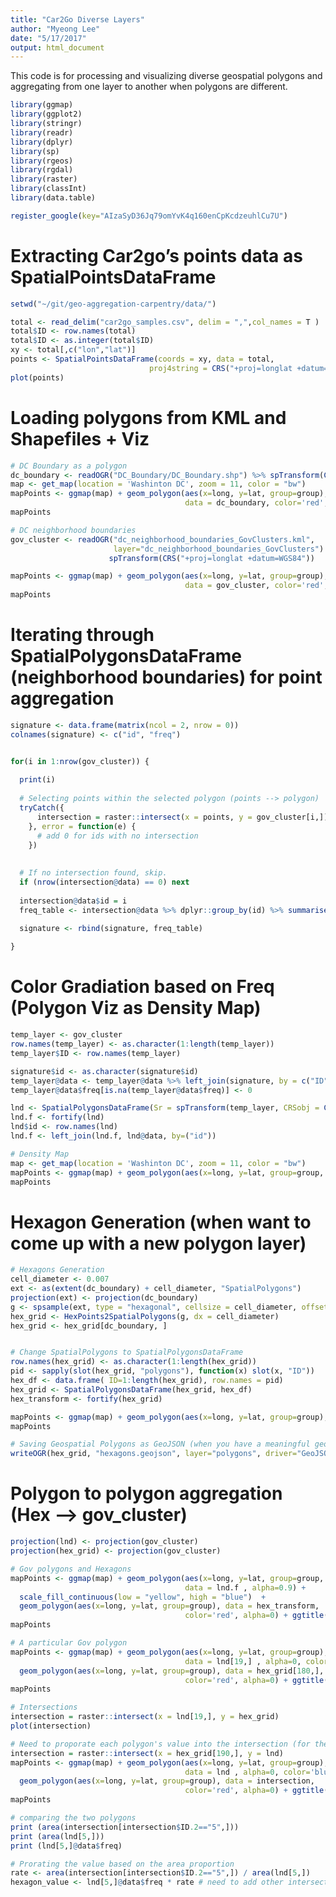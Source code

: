 ```yaml
---
title: "Car2Go Diverse Layers"
author: "Myeong Lee"
date: "5/17/2017"
output: html_document
---
```

This code is for processing and visualizing diverse geospatial polygons and aggregating from one layer to another when polygons are different. 

```r
library(ggmap)
library(ggplot2)
library(stringr)
library(readr)
library(dplyr)
library(sp)
library(rgeos)
library(rgdal)
library(raster)
library(classInt)
library(data.table)

register_google(key="AIzaSyD36Jq79omYvK4q160enCpKcdzeuhlCu7U")
```


# Extracting Car2go's points data as SpatialPointsDataFrame
```r
setwd("~/git/geo-aggregation-carpentry/data/")

total <- read_delim("car2go_samples.csv", delim = ",",col_names = T )
total$ID <- row.names(total)
total$ID <- as.integer(total$ID)
xy <- total[,c("lon","lat")]
points <- SpatialPointsDataFrame(coords = xy, data = total,
                               proj4string = CRS("+proj=longlat +datum=WGS84 +ellps=WGS84 +towgs84=0,0,0"))
plot(points)
```

# Loading polygons from KML and Shapefiles + Viz
```r

# DC Boundary as a polygon
dc_boundary <- readOGR("DC_Boundary/DC_Boundary.shp") %>% spTransform(CRS("+proj=longlat +datum=WGS84"))
map <- get_map(location = 'Washinton DC', zoom = 11, color = "bw")
mapPoints <- ggmap(map) + geom_polygon(aes(x=long, y=lat, group=group), 
                                       data = dc_boundary, color='red', alpha=0) + ggtitle("DC Boundary")
mapPoints

# DC neighborhood boundaries 
gov_cluster <- readOGR("dc_neighborhood_boundaries_GovClusters.kml", 
                       layer="dc_neighborhood_boundaries_GovClusters") %>% 
                      spTransform(CRS("+proj=longlat +datum=WGS84"))

mapPoints <- ggmap(map) + geom_polygon(aes(x=long, y=lat, group=group), 
                                       data = gov_cluster, color='red', alpha=0.5) + ggtitle("Gov Clusters")
mapPoints

```


# Iterating through SpatialPolygonsDataFrame (neighborhood boundaries) for point aggregation
```r

signature <- data.frame(matrix(ncol = 2, nrow = 0)) 
colnames(signature) <- c("id", "freq")


for(i in 1:nrow(gov_cluster)) { 
  
  print(i)
  
  # Selecting points within the selected polygon (points --> polygon)
  tryCatch({
      intersection = raster::intersect(x = points, y = gov_cluster[i,])
    }, error = function(e) {
      # add 0 for ids with no intersection
    })
  
  
  # If no intersection found, skip.
  if (nrow(intersection@data) == 0) next
  
  intersection@data$id = i
  freq_table <- intersection@data %>% dplyr::group_by(id) %>% summarise(freq=n())
  
  signature <- rbind(signature, freq_table)

}


```


# Color Gradiation based on Freq (Polygon Viz as Density Map)
```r

temp_layer <- gov_cluster
row.names(temp_layer) <- as.character(1:length(temp_layer))
temp_layer$ID <- row.names(temp_layer)

signature$id <- as.character(signature$id)
temp_layer@data <- temp_layer@data %>% left_join(signature, by = c("ID" = "id"))
temp_layer@data$freq[is.na(temp_layer@data$freq)] <- 0

lnd <- SpatialPolygonsDataFrame(Sr = spTransform(temp_layer, CRSobj = CRS("+init=epsg:4326")), data = temp_layer@data)
lnd.f <- fortify(lnd)
lnd$id <- row.names(lnd)
lnd.f <- left_join(lnd.f, lnd@data, by=("id"))

# Density Map
map <- get_map(location = 'Washinton DC', zoom = 11, color = "bw")
mapPoints <- ggmap(map) + geom_polygon(aes(x=long, y=lat, group=group, fill=(freq)), data = lnd.f , alpha=0.9) + scale_fill_continuous(low = "yellow", high = "red") + ggtitle("GovCluster Layer")
mapPoints


```


# Hexagon Generation (when want to come up with a new polygon layer)
```r

# Hexagons Generation
cell_diameter <- 0.007 
ext <- as(extent(dc_boundary) + cell_diameter, "SpatialPolygons")
projection(ext) <- projection(dc_boundary)
g <- spsample(ext, type = "hexagonal", cellsize = cell_diameter, offset = c(0.5, 0.5))
hex_grid <- HexPoints2SpatialPolygons(g, dx = cell_diameter)
hex_grid <- hex_grid[dc_boundary, ]


# Change SpatialPolygons to SpatialPolygonsDataFrame
row.names(hex_grid) <- as.character(1:length(hex_grid))
pid <- sapply(slot(hex_grid, "polygons"), function(x) slot(x, "ID"))
hex_df <- data.frame( ID=1:length(hex_grid), row.names = pid)
hex_grid <- SpatialPolygonsDataFrame(hex_grid, hex_df)
hex_transform <- fortify(hex_grid)

mapPoints <- ggmap(map) + geom_polygon(aes(x=long, y=lat, group=group), data = hex_transform, color='red', alpha=0) + ggtitle("Hexagon Overlay")
mapPoints

# Saving Geospatial Polygons as GeoJSON (when you have a meaningful geospatial layer)
writeOGR(hex_grid, "hexagons.geojson", layer="polygons", driver="GeoJSON", check_exists = FALSE)

```


# Polygon to polygon aggregation (Hex --> gov_cluster)
```r
projection(lnd) <- projection(gov_cluster)
projection(hex_grid) <- projection(gov_cluster)

# Gov polygons and Hexagons
mapPoints <- ggmap(map) + geom_polygon(aes(x=long, y=lat, group=group, fill=(freq)), 
                                       data = lnd.f , alpha=0.9) + 
  scale_fill_continuous(low = "yellow", high = "blue")  +
  geom_polygon(aes(x=long, y=lat, group=group), data = hex_transform,
                                       color='red', alpha=0) + ggtitle("Hexagon Overlay")
mapPoints

# A particular Gov polygon
mapPoints <- ggmap(map) + geom_polygon(aes(x=long, y=lat, group=group), 
                                       data = lnd[19,] , alpha=0, color='blue') + 
  geom_polygon(aes(x=long, y=lat, group=group), data = hex_grid[180,],
                                       color='red', alpha=0) + ggtitle("Hexagon Overlay")
mapPoints

# Intersections
intersection = raster::intersect(x = lnd[19,], y = hex_grid)
plot(intersection)

# Need to proporate each polygon's value into the intersection (for the hexagon) based on the area
intersection = raster::intersect(x = hex_grid[190,], y = lnd)
mapPoints <- ggmap(map) + geom_polygon(aes(x=long, y=lat, group=group), 
                                       data = lnd , alpha=0, color='blue') + 
  geom_polygon(aes(x=long, y=lat, group=group), data = intersection,
                                       color='red', alpha=0) + ggtitle("Hexagon Overlay")
mapPoints

# comparing the two polygons
print (area(intersection[intersection$ID.2=="5",]))
print (area(lnd[5,]))
print (lnd[5,]@data$freq)

# Prorating the value based on the area proportion
rate <- area(intersection[intersection$ID.2=="5",]) / area(lnd[5,])
hexagon_value <- lnd[5,]@data$freq * rate # need to add other intersection's values

```